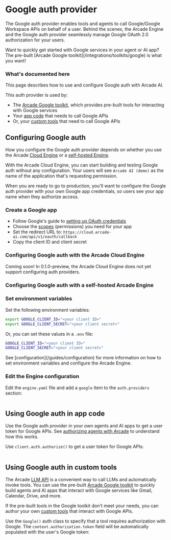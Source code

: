 # Google auth provider

The Google auth provider enables tools and agents to call Google/Google Workspace APIs on behalf of a user. Behind the scenes, the Arcade Engine and the Google auth provider seamlessly manage Google OAuth 2.0 authorization for your users.

<Tip>
  Want to quickly get started with Google services in your agent or AI app? The
  pre-built [Arcade Google toolkit](/integrations/toolkits/google) is what you
  want!
</Tip>

### What's documented here

This page describes how to use and configure Google auth with Arcade AI.

This auth provider is used by:

- The [Arcade Google toolkit](/integrations/toolkits/google), which provides pre-built tools for interacting with Google services
- Your [app code](#using-google-auth-in-your-app-code) that needs to call Google APIs
- Or, your [custom tools](#using-google-auth-in-customtools) that need to call Google APIs

## Configuring Google auth

How you configure the Google auth provider depends on whether you use the Arcade [Cloud Engine](/home/cloud-engine) or a [self-hosted Engine](/guides/installation).

With the Arcade Cloud Engine, you can start building and testing Google auth without any configuration. Your users will see `Arcade AI (demo)` as the name of the application that's requesting permission.

When you are ready to go to production, you'll want to configure the Google auth provider with your own Google app credentials, so users see your app name when they authorize access.

### Create a Google app

- Follow Google's guide to [setting up OAuth credentials](https://support.google.com/cloud/answer/6158849?hl=en)
- Choose the [scopes](https://developers.google.com/identity/protocols/oauth2/scopes) (permissions) you need for your app
- Set the redirect URL to: `https://cloud.arcade-ai.com/api/v1/oauth/callback`
- Copy the client ID and client secret

### Configuring Google auth with the Arcade Cloud Engine

<Warning type="warning" emoji="⚠️">
  Coming soon! In 0.1.0-preview, the Arcade Cloud Engine does not yet support
  configuring auth providers.
</Warning>

### Configuring Google auth with a self-hosted Arcade Engine

<Steps>

### Set environment variables

Set the following environment variables:

```bash
export GOOGLE_CLIENT_ID="<your client ID>"
export GOOGLE_CLIENT_SECRET="<your client secret>"
```

Or, you can set these values in a `.env` file:

```bash
GOOGLE_CLIENT_ID="<your client ID>"
GOOGLE_CLIENT_SECRET="<your client secret>"
```

<Tip>
  See [configuration](/guides/configuration) for more information on how to set
  environment variables and configure the Arcade Engine.
</Tip>

### Edit the Engine configuration

Edit the `engine.yaml` file and add a `google` item to the `auth.providers` section:

```yaml file=<rootDir>/examples/code/integrations/google/config_provider.engine.yaml {3-5}

```

</Steps>

## Using Google auth in app code

Use the Google auth provider in your own agents and AI apps to get a user token for Google APIs. See [authorizing agents with Arcade](/guides/agentauth) to understand how this works.

Use `client.auth.authorize()` to get a user token for Google APIs:

```python file=<rootDir>/examples/code/integrations/google/custom_auth.py {7-11}

```

## Using Google auth in custom tools

The Arcade [LLM API](/guides/llmtoolcalling) is a convenient way to call LLMs and automatically invoke tools. You can use the pre-built [Arcade Google toolkit](/integrations/toolkits/google) to quickly build agents and AI apps that interact with Google services like Gmail, Calendar, Drive, and more.

If the pre-built tools in the Google toolkit don't meet your needs, you can author your own [custom tools](/guides/customtools) that interact with Google APIs.

Use the `Google()` auth class to specify that a tool requires authorization with Google. The `context.authorization.token` field will be automatically populated with the user's Google token:

```python file=<rootDir>/examples/code/integrations/google/custom_tool.py {2,5-9,21}

```

